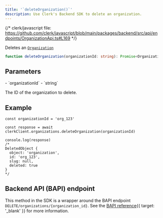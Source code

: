 ```yaml
---
title: '`deleteOrganization()`'
description: Use Clerk's Backend SDK to delete an organization.
---
```


{/* clerk/javascript file: https://github.com/clerk/javascript/blob/main/packages/backend/src/api/endpoints/OrganizationApi.ts#L169 */}

Deletes an [`Organization`](/docs/references/backend/types/backend-organization)

```ts
function deleteOrganization(organizationId: string): Promise<Organization>
```

## Parameters

<Properties>
  - `organizationId`
  - `string`

  The ID of the organization to delete.
</Properties>

## Example

```tsx
const organizationId = 'org_123'

const response = await clerkClient.organizations.deleteOrganization(organizationId)

console.log(response)
/*
DeletedObject {
  object: 'organization',
  id: 'org_123',
  slug: null,
  deleted: true
}
*/
```

## Backend API (BAPI) endpoint

This method in the SDK is a wrapper around the BAPI endpoint `DELETE/organizations/{organization_id}`. See the [BAPI reference](/docs/reference/backend-api/tag/Organizations#operation/DeleteOrganization){{ target: '_blank' }} for more information.
